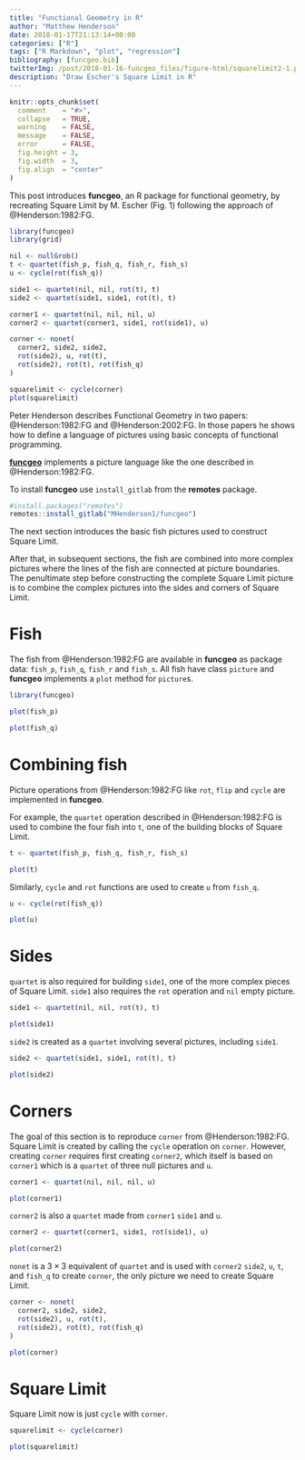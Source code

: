 ```yaml
---
title: "Functional Geometry in R"
author: "Matthew Henderson"
date: 2018-01-17T21:13:14+00:00
categories: ["R"]
tags: ["R Markdown", "plot", "regression"]
bibliography: [funcgeo.bib]
twitterImg: /post/2018-01-16-funcgeo_files/figure-html/squarelimit2-1.png
description: "Draw Escher's Square Limit in R"
---
```


```r
knitr::opts_chunk$set(
  comment    = "#>",
  collapse   = TRUE,
  warning    = FALSE,
  message    = FALSE,
  error      = FALSE,
  fig.height = 3,
  fig.width  = 3,
  fig.align  = "center"
)
```

This post introduces
**funcgeo**,
an R package
for functional geometry,
by recreating Square Limit
by M. Escher
(Fig. 1)
following the approach of
@Henderson:1982:FG.

```r
library(funcgeo)
library(grid)

nil <- nullGrob()
t <- quartet(fish_p, fish_q, fish_r, fish_s)
u <- cycle(rot(fish_q))

side1 <- quartet(nil, nil, rot(t), t)
side2 <- quartet(side1, side1, rot(t), t)

corner1 <- quartet(nil, nil, nil, u)
corner2 <- quartet(corner1, side1, rot(side1), u)

corner <- nonet(
  corner2, side2, side2,
  rot(side2), u, rot(t),
  rot(side2), rot(t), rot(fish_q)
)

squarelimit <- cycle(corner)
plot(squarelimit)
```

Peter Henderson describes
Functional Geometry in two papers:
@Henderson:1982:FG
and
@Henderson:2002:FG.
In those papers
he shows
how to define
a language of pictures
using basic concepts
of functional programming.

[**funcgeo**](https://mhenderson.github.io/funcgeo/)
implements a picture language
like the one described in
@Henderson:1982:FG.

To install
**funcgeo**
use `install_gitlab` from
the **remotes** package.

```r
#install.packages("remotes")
remotes::install_gitlab("MHenderson1/funcgeo")
```

The next section
introduces the basic fish pictures
used to construct Square Limit.

After that,
in subsequent sections,
the fish
are combined into
more complex pictures
where the lines of the fish
are connected
at picture boundaries.
The penultimate step
before constructing
the complete Square Limit picture
is to combine the complex pictures
into the sides
and corners
of Square Limit.

# Fish

The fish from
@Henderson:1982:FG
are available in **funcgeo**
as package data:
`fish_p`,
`fish_q`,
`fish_r`
and
`fish_s`.
All fish
have class `picture`
and **funcgeo** implements
a `plot` method for
`picture`s.

```r
library(funcgeo)

plot(fish_p)
```

```r
plot(fish_q)
```

# Combining fish

Picture operations from
@Henderson:1982:FG
like `rot`, `flip`
and `cycle`
are implemented in **funcgeo**.

For example,
the `quartet` operation
described in @Henderson:1982:FG
is used to combine
the four fish
into `t`,
one of the building blocks
of Square Limit.

```r
t <- quartet(fish_p, fish_q, fish_r, fish_s)

plot(t)
```

Similarly,
`cycle`
and `rot`
functions
are used to create
`u` from `fish_q`.

```r
u <- cycle(rot(fish_q))

plot(u)
```

# Sides

`quartet`
is also required
for building `side1`,
one of the more complex
pieces of Square Limit.
`side1` also requires
the `rot` operation
and `nil` empty picture.

```r
side1 <- quartet(nil, nil, rot(t), t)

plot(side1)
```

`side2` is created
as a `quartet`
involving several pictures,
including `side1`.

```r
side2 <- quartet(side1, side1, rot(t), t)

plot(side2)
```

# Corners

The goal
of this section
is to reproduce
`corner` from
@Henderson:1982:FG.
Square Limit is created
by calling the `cycle` operation
on `corner`.
However,
creating `corner`
requires first creating
`corner2`,
which itself is based
on `corner1`
which is a `quartet`
of three null pictures
and `u`.

```r
corner1 <- quartet(nil, nil, nil, u)

plot(corner1)
```

`corner2` is also
a `quartet`
made from `corner1`
`side1`
and `u`.

```r
corner2 <- quartet(corner1, side1, rot(side1), u)

plot(corner2)
```

`nonet` is a 
$3 \times 3$
equivalent of `quartet`
and is used
with `corner2`
`side2`,
`u`,
`t`,
and `fish_q`
to create `corner`,
the only picture
we need to create
Square Limit.

```r
corner <- nonet(
  corner2, side2, side2,
  rot(side2), u, rot(t),
  rot(side2), rot(t), rot(fish_q)
)

plot(corner)
```

# Square Limit

Square Limit now is
just `cycle`
with `corner`.

```r
squarelimit <- cycle(corner)

plot(squarelimit)
```

